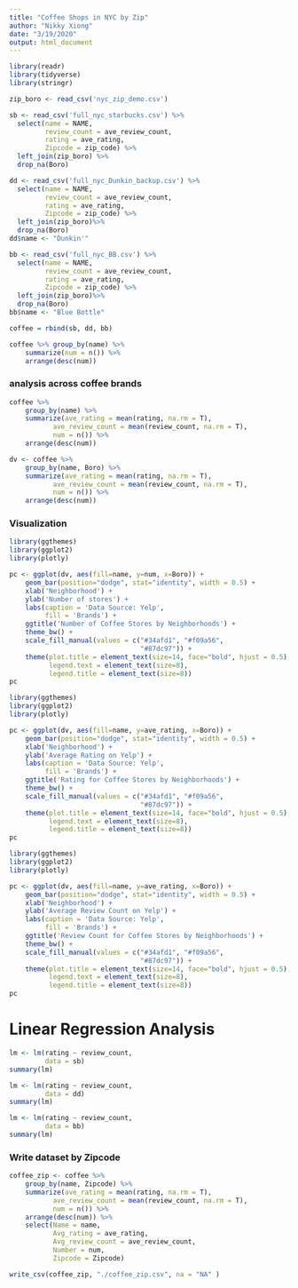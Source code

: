 ```yaml
---
title: "Coffee Shops in NYC by Zip"
author: "Nikky Xiong"
date: "3/19/2020"
output: html_document
---
```


```r
library(readr)
library(tidyverse)
library(stringr)

zip_boro <- read_csv('nyc_zip_demo.csv') 

sb <- read_csv('full_nyc_starbucks.csv') %>% 
  select(name = NAME, 
         review_count = ave_review_count, 
         rating = ave_rating, 
         Zipcode = zip_code) %>% 
  left_join(zip_boro) %>% 
  drop_na(Boro)

dd <- read_csv('full_nyc_Dunkin_backup.csv') %>% 
  select(name = NAME, 
         review_count = ave_review_count, 
         rating = ave_rating, 
         Zipcode = zip_code) %>% 
  left_join(zip_boro)%>% 
  drop_na(Boro)
dd$name <- "Dunkin'"

bb <- read_csv('full_nyc_BB.csv') %>% 
  select(name = NAME, 
         review_count = ave_review_count, 
         rating = ave_rating, 
         Zipcode = zip_code) %>% 
  left_join(zip_boro)%>% 
  drop_na(Boro)
bb$name <- "Blue Bottle"

coffee = rbind(sb, dd, bb)
```

```r
coffee %>% group_by(name) %>% 
    summarize(num = n()) %>% 
    arrange(desc(num))
```

### analysis across coffee brands

```r
coffee %>% 
    group_by(name) %>% 
    summarize(ave_rating = mean(rating, na.rm = T),
           ave_review_count = mean(review_count, na.rm = T),
           num = n()) %>% 
    arrange(desc(num))
```

```r
dv <- coffee %>% 
    group_by(name, Boro) %>% 
    summarize(ave_rating = mean(rating, na.rm = T),
           ave_review_count = mean(review_count, na.rm = T),
           num = n()) %>% 
    arrange(desc(num))
```

### Visualization 

```r
library(ggthemes)
library(ggplot2)
library(plotly)

pc <- ggplot(dv, aes(fill=name, y=num, x=Boro)) + 
    geom_bar(position="dodge", stat="identity", width = 0.5) +
    xlab('Neighborhood') + 
    ylab('Number of stores') + 
    labs(caption = 'Data Source: Yelp',
         fill = 'Brands') +
    ggtitle('Number of Coffee Stores by Neighborhoods') +
    theme_bw() +
    scale_fill_manual(values = c("#34afd1", "#f09a56", 
                                 "#87dc97")) +
    theme(plot.title = element_text(size=14, face="bold", hjust = 0.5),
          legend.text = element_text(size=8),
          legend.title = element_text(size=8))
pc
```

```r
library(ggthemes)
library(ggplot2)
library(plotly)

pc <- ggplot(dv, aes(fill=name, y=ave_rating, x=Boro)) + 
    geom_bar(position="dodge", stat="identity", width = 0.5) +
    xlab('Neighborhood') + 
    ylab('Average Rating on Yelp') + 
    labs(caption = 'Data Source: Yelp',
         fill = 'Brands') +
    ggtitle('Rating for Coffee Stores by Neighborhoods') +
    theme_bw() +
    scale_fill_manual(values = c("#34afd1", "#f09a56", 
                                 "#87dc97")) +
    theme(plot.title = element_text(size=14, face="bold", hjust = 0.5),
          legend.text = element_text(size=8),
          legend.title = element_text(size=8))
pc
```

```r
library(ggthemes)
library(ggplot2)
library(plotly)

pc <- ggplot(dv, aes(fill=name, y=ave_rating, x=Boro)) + 
    geom_bar(position="dodge", stat="identity", width = 0.5) +
    xlab('Neighborhood') + 
    ylab('Average Review Count on Yelp') + 
    labs(caption = 'Data Source: Yelp',
         fill = 'Brands') +
    ggtitle('Review Count for Coffee Stores by Neighborhoods') +
    theme_bw() +
    scale_fill_manual(values = c("#34afd1", "#f09a56", 
                                 "#87dc97")) +
    theme(plot.title = element_text(size=14, face="bold", hjust = 0.5),
          legend.text = element_text(size=8),
          legend.title = element_text(size=8))
pc
```

# Linear Regression Analysis 

```r
lm <- lm(rating ~ review_count,
         data = sb)
summary(lm)
```

```r
lm <- lm(rating ~ review_count,
         data = dd)
summary(lm)
```

```r
lm <- lm(rating ~ review_count,
         data = bb)
summary(lm)
```

### Write dataset by Zipcode

```r
coffee_zip <- coffee %>% 
    group_by(name, Zipcode) %>% 
    summarize(ave_rating = mean(rating, na.rm = T),
           ave_review_count = mean(review_count, na.rm = T),
           num = n()) %>% 
    arrange(desc(num)) %>% 
    select(Name = name,
           Avg_rating = ave_rating,
           Avg_review_count = ave_review_count,
           Number = num,
           Zipcode = Zipcode)

write_csv(coffee_zip, "./coffee_zip.csv", na = "NA" )
```

